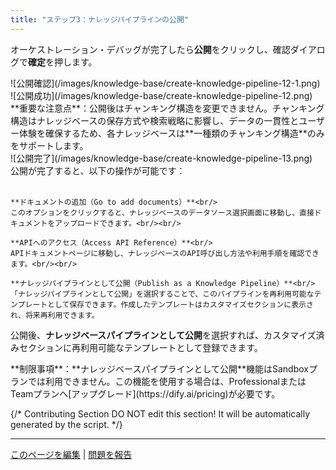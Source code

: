 ```yaml
---
title: "ステップ3：ナレッジパイプラインの公開"
---
```


オーケストレーション・デバッグが完了したら**公開**をクリックし、確認ダイアログで**確定**を押します。

<div style={{display: 'flex', flexWrap: 'wrap', gap: '30px'}}>
  <div style={{flex: 1, minWidth: '200px'}}>
    ![公開確認](/images/knowledge-base/create-knowledge-pipeline-12-1.png)
  </div>
  <div style={{flex: 2, minWidth: '300px'}}>
    ![公開成功](/images/knowledge-base/create-knowledge-pipeline-12.png)
  </div>
</div>

<Warning>
**重要な注意点**：公開後はチャンキング構造を変更できません。チャンキング構造はナレッジベースの保存方式や検索戦略に影響し、データの一貫性とユーザー体験を確保するため、各ナレッジベースは**一種類のチャンキング構造**のみをサポートします。
</Warning>

<div style={{display: 'flex', flexWrap: 'wrap', gap: '30px'}}>
  <div style={{flex: 2, minWidth: '200px'}}>
    ![公開完了](/images/knowledge-base/create-knowledge-pipeline-13.png)
  </div>
  <div style={{flex: 3, minWidth: '300px'}}>
    公開が完了すると、以下の操作が可能です：<br/><br/>

    **ドキュメントの追加（Go to add documents）**<br/>
    このオプションをクリックすると、ナレッジベースのデータソース選択画面に移動し、直接ドキュメントをアップロードできます。<br/><br/>

    **APIへのアクセス（Access API Reference）**<br/>
    APIドキュメントページに移動し、ナレッジベースのAPI呼び出し方法や利用手順を確認できます。<br/><br/>

    **ナレッジパイプラインとして公開（Publish as a Knowledge Pipeline）**<br/>
    「ナレッジパイプラインとして公開」を選択することで、このパイプラインを再利用可能なテンプレートとして保存できます。作成したテンプレートはカスタマイズセクションに表示され、将来再利用できます。
  </div>
</div>

公開後、**ナレッジベースパイプラインとして公開**を選択すれば、カスタマイズ済みセクションに再利用可能なテンプレートとして登録できます。

<Warning>
**制限事項**：**ナレッジベースパイプラインとして公開**機能はSandboxプランでは利用できません。この機能を使用する場合は、ProfessionalまたはTeamプランへ[アップグレード](https://dify.ai/pricing)が必要です。
</Warning>

{/*
Contributing Section
DO NOT edit this section!
It will be automatically generated by the script.
*/}

---

[このページを編集](https://github.com/langgenius/dify-docs/edit/main/ja-jp/guides/knowledge-base/knowledge-pipeline/publish-knowledge-pipeline.mdx) | [問題を報告](https://github.com/langgenius/dify-docs/issues/new?template=docs.yml)